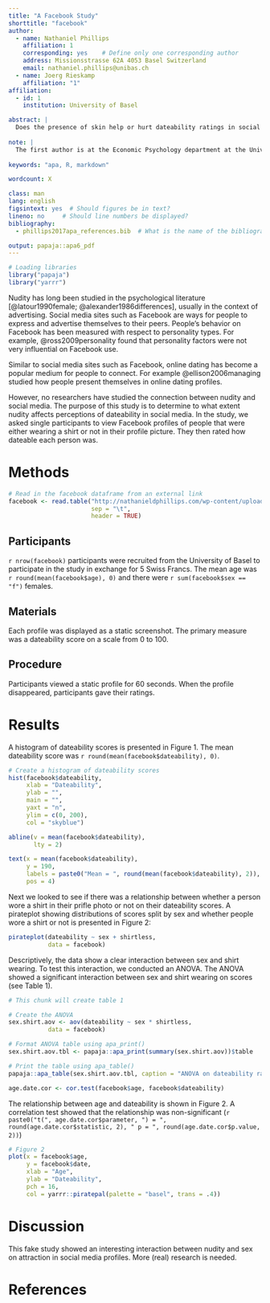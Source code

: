 ```yaml
---
title: "A Facebook Study"
shorttitle: "facebook"
author: 
  - name: Nathaniel Phillips
    affiliation: 1
    corresponding: yes    # Define only one corresponding author
    address: Missionsstrasse 62A 4053 Basel Switzerland
    email: nathaniel.phillips@unibas.ch
  - name: Joerg Rieskamp
    affiliation: "1"
affiliation:
  - id: 1
    institution: University of Basel

abstract: |
  Does the presence of skin help or hurt dateability ratings in social media profiles? To answer this question, we had 1,000 participants access how dateable people were based on their Facebook profiles. We found strong evidence for an interaction between sex and skin. When men did not wear shirts, their dateability scored decreased. For women, the effect was reversed.
  
note: |  
  The first author is at the Economic Psychology department at the University of Basel.
  
keywords: "apa, R, markdown"

wordcount: X

class: man
lang: english
figsintext: yes  # Should figures be in text?
lineno: no     # Should line numbers be displayed?
bibliography:
  - phillips2017apa_references.bib  # What is the name of the bibliography file?

output: papaja::apa6_pdf
---
```


```r
# Loading libraries
library("papaja")
library("yarrr")
```

Nudity has long been studied in the psychological literature [@latour1990female; @alexander1986differences], usually in the context of advertising. Social media sites such as Facebook are ways for people to express and advertise themselves to their peers. People's behavior on Facebook has been measured with respect to personality types. For example, @ross2009personality found that personality factors were not very influential on Facebook use.

Similar to social media sites such as Facebook, online dating has become a popular medium for people to connect. For example @ellison2006managing studied how people present themselves in online dating profiles.

However, no researchers have studied the connection between nudity and social media. The purpose of this study is to determine to what extent nudity affects perceptions of dateability in social media. In the study, we asked single participants to view Facebook profiles of people that were either wearing a shirt or not in their profile picture. They then rated how dateable each person was.

# Methods

```r
# Read in the facebook dataframe from an external link
facebook <- read.table("http://nathanieldphillips.com/wp-content/uploads/2016/04/facebook.txt", 
                       sep = "\t", 
                       header = TRUE)
```

## Participants

`r nrow(facebook)` participants were recruited from the University of Basel to participate in the study in exchange for 5 Swiss Francs. The mean age was `r round(mean(facebook$age), 0)` and there were `r sum(facebook$sex == "f")` females.

## Materials

Each profile was displayed as a static screenshot. The primary measure was a dateability score on a scale from 0 to 100.

## Procedure

Participants viewed a static profile for 60 seconds. When the profile disappeared, participants gave their ratings.

# Results

A histogram of dateability scores is presented in Figure 1. The mean dateability score was `r round(mean(facebook$dateability), 0)`.

```r
# Create a histogram of dateability scores
hist(facebook$dateability, 
     xlab = "Dateability",
     ylab = "",
     main = "",
     yaxt = "n",
     ylim = c(0, 200), 
     col = "skyblue")

abline(v = mean(facebook$dateability),
       lty = 2)

text(x = mean(facebook$dateability), 
     y = 190, 
     labels = paste0("Mean = ", round(mean(facebook$dateability), 2)), 
     pos = 4)
```

Next we looked to see if there was a relationship between whether a person wore a shirt in their prifle photo or not on their dateability scores. A pirateplot showing distributions of scores split by sex and whether people wore a shirt or not is presented in Figure 2:

```r
pirateplot(dateability ~ sex + shirtless, 
           data = facebook)
```

Descriptively, the data show a clear interaction between sex and shirt wearing. To test this interaction, we conducted an ANOVA. The ANOVA showed a significant interaction between sex and shirt wearing on scores (see Table 1).

```r
# This chunk will create table 1

# Create the ANOVA
sex.shirt.aov <- aov(dateability ~ sex * shirtless, 
           data = facebook)

# Format ANOVA table using apa_print()
sex.shirt.aov.tbl <- papaja::apa_print(summary(sex.shirt.aov))$table

# Print the table using apa_table()
papaja::apa_table(sex.shirt.aov.tbl, caption = "ANOVA on dateability ratings")
```


```r
age.date.cor <- cor.test(facebook$age, facebook$dateability)
```

The relationship between age and dateability is shown in Figure 2. A correlation test showed that the relationship was non-significant (`r paste0("t(", age.date.cor$parameter, ") = ", round(age.date.cor$statistic, 2), " p = ", round(age.date.cor$p.value, 2))`)

```r
# Figure 2
plot(x = facebook$age,
     y = facebook$date,
     xlab = "Age", 
     ylab = "Dateability",
     pch = 16, 
     col = yarrr::piratepal(palette = "basel", trans = .4))
```



# Discussion

This fake study showed an interesting interaction between nudity and sex on attraction in social media profiles. More (real) research is needed.


# References


\setlength{\parindent}{-0.5in}
\setlength{\leftskip}{0.5in}
\setlength{\parskip}{8pt}
